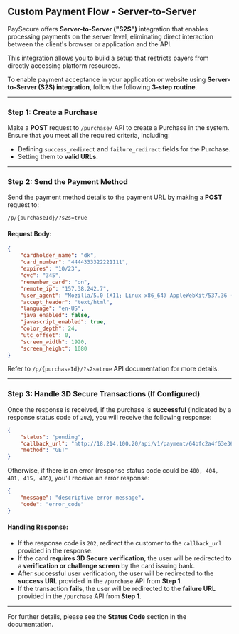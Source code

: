 ## Custom Payment Flow - Server-to-Server

PaySecure offers **Server-to-Server ("S2S")** integration that enables processing payments on the server level, eliminating direct interaction between the client's browser or application and the API.

This integration allows you to build a setup that restricts payers from directly accessing platform resources.

To enable payment acceptance in your application or website using **Server-to-Server (S2S) integration**, follow the following **3-step routine**.

---

### Step 1: Create a Purchase

Make a **POST** request to `/purchase/` API to create a Purchase in the system. Ensure that you meet all the required criteria, including:

- Defining `success_redirect` and `failure_redirect` fields for the Purchase.
- Setting them to **valid URLs**.

---

### Step 2: Send the Payment Method

Send the payment method details to the payment URL by making a **POST** request to:

```
/p/{purchaseId}/?s2s=true
```

#### Request Body:

```json
{
    "cardholder_name": "dk",
    "card_number": "4444333322221111",
    "expires": "10/23",
    "cvc": "345",
    "remember_card": "on",
    "remote_ip": "157.38.242.7",
    "user_agent": "Mozilla/5.0 (X11; Linux x86_64) AppleWebKit/537.36 (KHTML, like Gecko) Chrome/51.0.2704.103 Safari/537.36",
    "accept_header": "text/html",
    "language": "en-US",
    "java_enabled": false,
    "javascript_enabled": true,
    "color_depth": 24,
    "utc_offset": 0,
    "screen_width": 1920,
    "screen_height": 1080
}
```

Refer to `/p/{purchaseId}/?s2s=true` API documentation for more details.

---

### Step 3: Handle 3D Secure Transactions (If Configured)

Once the response is received, if the purchase is **successful** (indicated by a response status code of `202`), you will receive the following response:

```json
{
    "status": "pending",
    "callback_url": "http://18.214.100.20/api/v1/payment/64bfc2a4f63e36669499e5cc/",
    "method": "GET"
}
```

Otherwise, if there is an error (response status code could be `400, 404, 401, 415, 405`), you'll receive an error response:

```json
{
    "message": "descriptive error message",
    "code": "error_code"
}
```

#### Handling Response:
- If the response code is `202`, redirect the customer to the `callback_url` provided in the response.
- If the card **requires 3D Secure verification**, the user will be redirected to a **verification or challenge screen** by the card issuing bank.
- After successful user verification, the user will be redirected to the **success URL** provided in the `/purchase` API from **Step 1**.
- If the transaction **fails**, the user will be redirected to the **failure URL** provided in the `/purchase` API from **Step 1**.

---

For further details, please see the **Status Code** section in the documentation.
